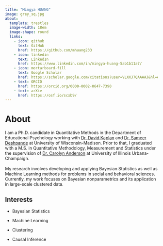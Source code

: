 ```yaml
---
title: "Mingya HUANG"
image: grey_sq.jpg
about: 
  template: trestles
  image-width: 18em
  image-shape: round
  links: 
    - icon: github
      text: GitHub
      href: https://github.com/mhuang233
    - icon: linkedin
      text: LinkedIn
      href: https://www.linkedin.com/in/mingya-huang-5ab1b11a7/
    - icon: mortarboard-fill
      text: Google Scholar
      href: https://scholar.google.com/citations?user=VLXXJ7QAAAAJ&hl=en&oi=ao
    - text: ORCID
      href: https://orcid.org/0000-0002-0647-7390
    - text: arXiv
      href: https://osf.io/scxb9/
---
```


# About

I am a Ph.D. candidate in Quantitative Methods in the Department of Educational Psychology working with [Dr. David Kaplan](https://edpsych.education.wisc.edu/fac-staff/kaplan-david/) and [Dr. Sameer Deshpande](https://skdeshpande91.github.io/) at University of Wisconsin-Madison. Prior to that, I graduated with a M.S. in Quantitative Methodology, Measurement and Statistics under the supervision of [Dr. Carolyn Anderson](https://cja.education.illinois.edu/) at University of Illinois Urbana-Champaign.\
\
My research involves developing and applying Bayesian Statistics as well as Machine Learning methods for problems in social and behavioral sciences. Currently, my work focuses on Bayesian nonparametrics and its application in large-scale clustered data.

## Interests

-   Bayesian Statistics

-   Machine Learning

-   Clustering

-   Causal Inference
